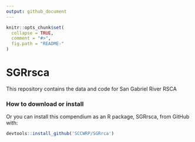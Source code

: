 ```yaml
---
output: github_document
---
```


```r
knitr::opts_chunk$set(
  collapse = TRUE,
  comment = "#>",
  fig.path = "README-"
)
```

# SGRrsca

This repository contains the data and code for San Gabriel River RSCA

### How to download or install

Or you can install this compendium as an R package, SGRrsca, from GitHub with:

```r
devtools::install_github('SCCWRP/SGRrca')
```
